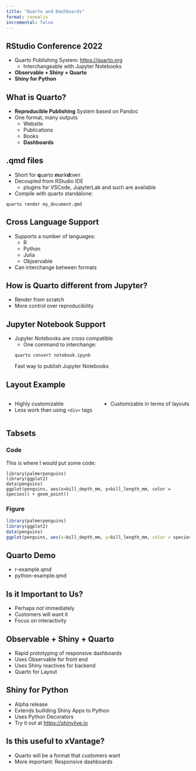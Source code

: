 ```yaml
---
title: "Quarto and Dashboards"
format: revealjs
incremental: false
---
```


## RStudio Conference 2022

- Quarto Publishing System: <https://quarto.org>
  - Interchangeable with Jupyter Notebooks
- **Observable + Shiny + Quarto**
- **Shiny for Python**


## What is Quarto?

- **Reproducible Publishing** System based on Pandoc
- One format, many outputs
  - Website
  - Publications
  - Books
  - **Dashboards**

## .qmd files

- Short for **q**uarto **m**ark**d**own
- Decoupled from RStudio IDE
  - plugins for VSCode, JupyterLab and such are available
- Compile with quarto standalone:

```
quarto render my_document.qmd
```

## Cross Language Support

- Supports a number of languages:
    - R
    - Python
    - Julia
    - Objservable
- Can interchange between formats

## How is Quarto different from Jupyter?

- Render from scratch
- More control over reproducibility

## Jupyter Notebook Support

- Jupyter Notebooks are cross compatible
    - One command to interchange: 
```    
quarto convert notebook.ipynb
```
Fast way to publish Jupyter Notebooks

## Layout Example

:::: {.columns}

::: {.column width="50%"}
- Highly customizable
- Less work than using `<div>` tags
:::

::: {.column width="50%"}
- Customizable in terms of layouts

:::
::::

## Tabsets

::: {.panel-tabset}

### Code

This is where I would put some code:

```
library(palmerpenguins)
library(ggplot2)
data(penguins)
ggplot(penguins, aes(x=bill_depth_mm, y=bill_length_mm, color = species)) + geom_point()
```

### Figure

```r
library(palmerpenguins)
library(ggplot2)
data(penguins)
ggplot(penguins, aes(x=bill_depth_mm, y=bill_length_mm, color = species)) + geom_point()
```

:::

## Quarto Demo

- r-example.qmd
- python-example.qmd

## Is it Important to Us?

- Perhaps not immediately
- Customers will want it
- Focus on interactivity


## Observable + Shiny + Quarto

- Rapid prototyping of responsive dashboards
- Uses Observable for front end
- Uses Shiny reactives for backend
- Quarto for Layout

## Shiny for Python

- Alpha release
- Extends builiding Shiny Apps to Python
- Uses Python Decorators
- Try it out at <https://shinylive.io>



## Is this useful to xVantage?

- Quarto will be a format that customers want
- More important: Responsive dashboards


